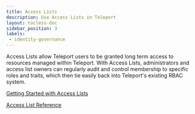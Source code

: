 ```yaml
---
title: Access Lists
description: Use Access Lists in Teleport
layout: tocless-doc
sidebar_position: 3
labels:
 - identity-governance
---
```


Access Lists allow Teleport users to be granted long term access to resources
managed within Teleport. With Access Lists, administrators and access list
owners can regularly audit and control membership to specific roles and
traits, which then tie easily back into Teleport's existing RBAC system.

[Getting Started with Access Lists](guide.mdx)

[Access List Reference](../../reference/access-controls/access-lists.mdx)

